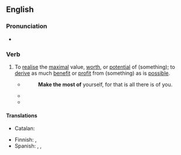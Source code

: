 ==English==

===Pronunciation===
* {{audio|en|En-au-make the most of.ogg|Audio (AU)}}

===Verb===
{{en-verb|make<,,made> the most of}}

# {{lb|en|idiomatic|transitive}} To [[realise]] the [[maximal]] value, [[worth]], or [[potential]] of (something); to [[derive]] as much [[benefit]] or [[profit]] from (something) as is [[possible]].
#* {{RQ:Emerson Essays}}
#*: '''Make the most of''' yourself, for that is all there is of you.
#* {{quote-journal|en
|date=Jan. 25, 2011
|author=Les Roopanarine
|title=Wigan 1 - 2 Aston Villa
|work=BBC
|url=http://news.bbc.co.uk/sport2/hi/football/eng_prem/9369947.stm
|page=
|passage=But with the home side likewise unable to '''make the most of''' a period of first-half ascendancy, Villa were swift to make amends on the restart.}}
#* {{quote-journal|en|date=2020 December 2|author=Paul Bigland|title=My weirdest and wackiest Rover yet|journal=Rail|page=68|text=As the 1857 to Manchester Piccadilly rolls in, I scan the windows and realise there are plenty of spare seats, so I hop aboard. The train is a '221'+'220' combo to allow for social distancing - a luxury on an [[XC]] train as normally you're playing sardines, so I '''make the most of''' it.}}


====Translations====
{{trans-top|realise the maximal value, worth, or potential of}}
* Catalan: {{t+|ca|aprofitar}}
{{trans-mid}}
* Finnish: {{t|fi|ottaa kaikki irti}}, {{t+|fi|hyödyntää}}
* Spanish: {{t+|es|aprovechar}}, {{t|es|sacar provecho}}, {{t|es|sacar partido}}
{{trans-bottom}}